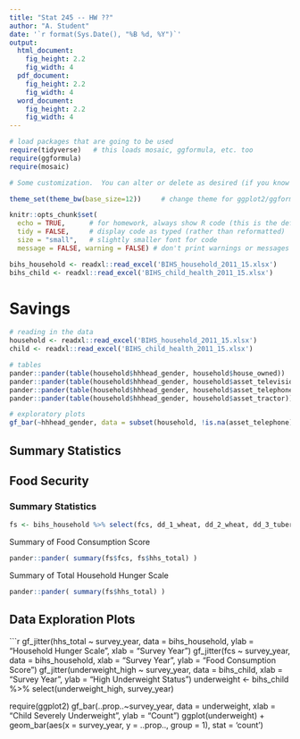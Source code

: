 ```yaml
---
title: "Stat 245 -- HW ??"
author: "A. Student"
date: '`r format(Sys.Date(), "%B %d, %Y")`'
output: 
  html_document:
    fig_height: 2.2
    fig_width: 4
  pdf_document:
    fig_height: 2.2
    fig_width: 4
  word_document:
    fig_height: 2.2
    fig_width: 4
---
```


```r
# load packages that are going to be used
require(tidyverse)   # this loads mosaic, ggformula, etc. too
require(ggformula)
require(mosaic)

# Some customization.  You can alter or delete as desired (if you know what you are doing).

theme_set(theme_bw(base_size=12))     # change theme for ggplot2/ggformula

knitr::opts_chunk$set(
  echo = TRUE,      # for homework, always show R code (this is the default)
  tidy = FALSE,     # display code as typed (rather than reformatted)
  size = "small",   # slightly smaller font for code
  message = FALSE, warning = FALSE) # don't print warnings or messages in compiled document. So you MUST check them in RStudio!
```

```r
bihs_household <- readxl::read_excel('BIHS_household_2011_15.xlsx')
bihs_child <- readxl::read_excel('BIHS_child_health_2011_15.xlsx')
```

<!-- Farmers training-->

<!-- Savings -->
# Savings
```r
# reading in the data
household <- readxl::read_excel('BIHS_household_2011_15.xlsx')
child <- readxl::read_excel('BIHS_child_health_2011_15.xlsx')
```
```r
# tables
pander::pander(table(household$hhhead_gender, household$house_owned))
pander::pander(table(household$hhhead_gender, household$asset_television))
pander::pander(table(household$hhhead_gender, household$asset_telephone))
pander::pander(table(household$hhhead_gender, household$asset_tractor))
```

```r
# exploratory plots
gf_bar(~hhhead_gender, data = subset(household, !is.na(asset_telephone)), xlab = "Gender", ylab = "Count", fill = ~ asset_telephone, factor(survey_year))
```

## Summary Statistics

<!-- Food Security -->
## Food Security  
### Summary Statistics  
```r
fs <- bihs_household %>% select(fcs, dd_1_wheat, dd_2_wheat, dd_3_tubers, dd_4_cereals, dd_5_vegetables, dd_6_fruits, dd_7_beans, dd_8_eggs, dd_9_dairy, dd_10_meat, dd_11_poultry, dd_12_fish, dd_13_oils, dd_14_sugar, dd_15_condiments, dd_16_nuts, dd_16_nuts, dd_17_alcohol, hhs_total, hhs_1_nofood, hhs_2_sleephungry, hhs_3_hungry)
```

Summary of Food Consumption Score
```r
pander::pander( summary(fs$fcs, fs$hhs_total) )
```

Summary of Total Household Hunger Scale
```r
pander::pander( summary(fs$hhs_total) )
```

## Data Exploration Plots  
```r
gf_jitter(hhs_total ~ survey_year, data = bihs_household, ylab = "Household Hunger Scale", xlab = "Survey Year")
gf_jitter(fcs ~ survey_year, data = bihs_household, xlab = "Survey Year", ylab = "Food Consumption Score")
gf_jitter(underweight_high ~ survey_year, data = bihs_child, xlab = "Survey Year", ylab = "High Underweight Status")
underweight <- bihs_child %>% select(underweight_high, survey_year)

require(ggplot2)
gf_bar(..prop..~survey_year, data = underweight, xlab = "Child Severely Underweight", ylab = "Count")
ggplot(underweight) + geom_bar(aes(x = survey_year, y = ..prop.., group = 1), stat = 'count')




  